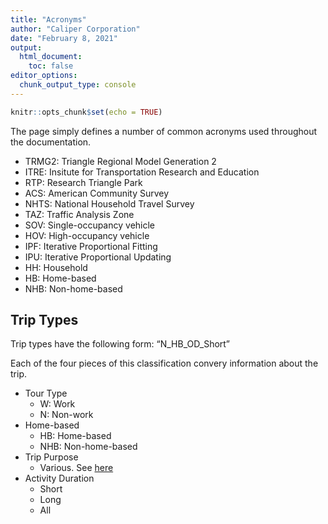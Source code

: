 ```yaml
---
title: "Acronyms"
author: "Caliper Corporation"
date: "February 8, 2021"
output: 
  html_document:
    toc: false
editor_options: 
  chunk_output_type: console
---
```


```r
knitr::opts_chunk$set(echo = TRUE)
```

The page simply defines a number of common acronyms used throughout the
documentation.

- TRMG2: Triangle Regional Model Generation 2
- ITRE: Insitute for Transportation Research and Education
- RTP: Research Triangle Park
- ACS: American Community Survey
- NHTS: National Household Travel Survey
- TAZ: Traffic Analysis Zone
- SOV: Single-occupancy vehicle
- HOV: High-occupancy vehicle
- IPF: Iterative Proportional Fitting
- IPU: Iterative Proportional Updating
- HH: Household
- HB: Home-based
- NHB: Non-home-based

## Trip Types
Trip types have the following form: "N_HB_OD_Short"

Each of the four pieces of this classification convery information about the trip.

- Tour Type
  - W: Work
  - N: Non-work
- Home-based
  - HB: Home-based
  - NHB: Non-home-based
- Trip Purpose
  - Various. See [here](resident_production.html)
- Activity Duration
  - Short
  - Long
  - All